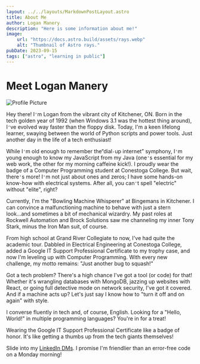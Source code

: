 ```yaml
---
layout: ../../layouts/MarkdownPostLayout.astro
title: About Me
author: Logan Manery
description: "Here is some information about me!"
image:
    url: "https://docs.astro.build/assets/rays.webp"
    alt: "Thumbnail of Astro rays."
pubDate: 2023-09-15
tags: ["astro", "learning in public"]
---
```


# **Meet Logan Manery**

![Profile Picture](/public/photo-profile.jpg)

Hey there! I`'`m Logan from the vibrant city of Kitchener, ON. Born in the tech golden year of 1992 (when Windows 3.1 was the hottest thing around), I`'`ve evolved way faster than the floppy disk. Today, I'm a keen lifelong learner, swaying between the world of Python scripts and power tools. Just another day in the life of a tech enthusiast!

While I`'`m old enough to remember the“dial`-`up internet” symphony, I`'`m young enough to know my JavaScript from my Java (one`'`s essential for my web work, the other for my morning caffeine kick!). I proudly wear the badge of a Computer Programming student at Conestoga College. But wait, there`'`s more! I`'`m not just about ones and zeros; I have some hands-on know-how with electrical systems. After all, you can`'`t spell "electric" without "elite", right?

Currently, I'm the "Bowling Machine Whisperer" at Bingemans in Kitchener. I can convince a malfunctioning machine to behave with just a stern look...and sometimes a bit of mechanical wizardry. My past roles at Rockwell Automation and Brock Solutions saw me channeling my inner Tony Stark, minus the Iron Man suit, of course.

From high school at Grand River Collegiate to now, I've had quite the academic tour. Dabbled in Electrical Engineering at Conestoga College, added a Google IT Support Professional Certificate to my trophy case, and now I'm leveling up with Computer Programming. With every new challenge, my motto remains: "Just another bug to squash!"

Got a tech problem? There's a high chance I've got a tool (or code) for that! Whether it's wrangling databases with MongoDB, jazzing up websites with React, or going full detective mode on network security, I've got it covered. And if a machine acts up? Let's just say I know how to "turn it off and on again" with style.

I converse fluently in tech and, of course, English. Looking for a "Hello, World!" in multiple programming languages? You're in for a treat!

Wearing the Google IT Support Professional Certificate like a badge of honor. It's like getting a thumbs up from the tech giants themselves!

Slide into my [LinkedIn DMs](https://www.linkedin.com/in/logan-manery-4a80401b8/). I promise I'm friendlier than an error-free code on a Monday morning!